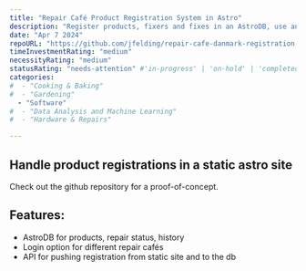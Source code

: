 ```yaml
---
title: "Repair Café Product Registration System in Astro"
description: "Register products, fixers and fixes in an AstroDB, use an API for serverside operations, all in one simple astro repository"
date: "Apr 7 2024"
repoURL: "https://github.com/jfelding/repair-cafe-danmark-registration-page-poc"
timeInvestmentRating: "medium"  
necessityRating: "medium"
statusRating: "needs-attention" #'in-progress' | 'on-hold' | 'completed' | 'delayed' | 'upcoming' | 'cancelled' | 'under-review' | 'needs-attention' | 'awaiting-feedback' | 'testing-phase' | 'polishing'
categories:
#  - "Cooking & Baking"
#  - "Gardening"
  - "Software"
#  - "Data Analysis and Machine Learning"
#  - "Hardware & Repairs"

---
```


## Handle product registrations in a static astro site
Check out the github repository for a proof-of-concept.

## Features:
- AstroDB for products, repair status, history
- Login option for different repair cafés
- API for pushing registration from static site and to the db

